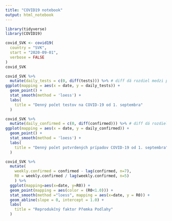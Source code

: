 ```yaml
---
title: "COVID19 notebook"
output: html_notebook
---
```


```r
library(tidyverse)
library(COVID19)
```

```r
covid_SVK <- covid19(
  country = "SVK",
  start = "2020-09-01",
  verbose = FALSE
)
covid_SVK
```

```r
covid_SVK %>% 
  mutate(daily_tests = c(0, diff(tests))) %>% # diff dá rozdiel medzi po sebe idúcimi dňami, na začiatok dopĺňame nulu.
ggplot(mapping = aes(x = date, y = daily_tests)) +
  geom_point() +
  stat_smooth(method = 'loess') +
  labs(
    title = "Denný počet testov na COVID-19 od 1. septembra"
  )
```
```r
covid_SVK %>% 
  mutate(daily_confirmed = c(0, diff(confirmed))) %>% # diff dá rozdiel medzi po sebe idúcimi dňami, na začiatok dopĺňame nulu.
ggplot(mapping = aes(x = date, y = daily_confirmed)) +
  geom_point() +
  stat_smooth(method = 'loess') +
  labs(
    title = "Denný počet potvrdených prípadov COVID-19 od 1. septembra"
  )
```
```r
covid_SVK %>%
  mutate(
    weekly.confirmed = confirmed - lag(confirmed, n=7),
    R0 = weekly.confirmed / lag(weekly.confirmed, n=5)
    ) %>%
  ggplot(mapping=aes(x=date, y=R0)) + 
  geom_point(mapping = aes(color = (R0<1.0))) + 
  stat_smooth(method ="loess", mapping = aes(x=date, y = R0)) + 
  geom_abline(slope = 0, intercept = 1.0) +
  labs(
    title = "Reprodukčný faktor Přemka Podlahy"
  )
  
```